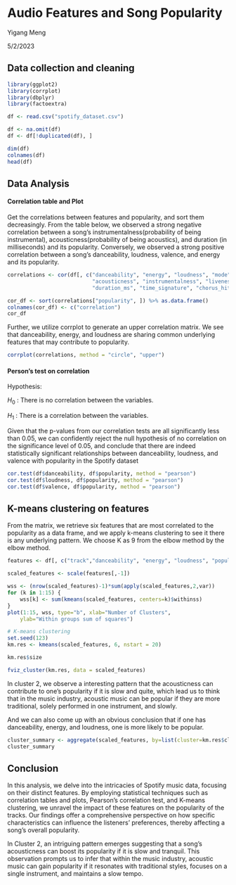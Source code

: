 # Audio Features and Song Popularity

Yigang Meng

5/2/2023

## Data collection and cleaning

```r
library(ggplot2)
library(corrplot)
library(dbplyr)
library(factoextra)
```

```r
df <- read.csv("spotify_dataset.csv")
```

```r
df <- na.omit(df)
df <- df[!duplicated(df), ]
```

```r
dim(df)
colnames(df)
head(df)
```

## **Data Analysis**

#### Correlation table and Plot

Get the correlations between features and popularity, and sort them decreasingly. From the table below, we observed a strong negative correlation between a song's instrumentalness(probability of being instrumental), acousticness(probability of being acoustics), and duration (in milliseconds) and its popularity. Conversely, we observed a strong positive correlation between a song's danceability, loudness, valence, and energy and its popularity.

```r
correlations <- cor(df[, c("danceability", "energy", "loudness", "mode", "speechiness", 
                           "acousticness", "instrumentalness", "liveness", "valence", "tempo", 
                           "duration_ms", "time_signature", "chorus_hit", "sections", "popularity")])

cor_df <- sort(correlations["popularity", ]) %>% as.data.frame()
colnames(cor_df) <- c("correlation")
cor_df
```

Further, we utilize corrplot to generate an upper correlation matrix. We see that danceability, energy, and loudness are sharing common underlying features that may contribute to popularity.

```r
corrplot(correlations, method = "circle", "upper")
```

#### Person's test on correlation

Hypothesis:

$H_0$ : There is no correlation between the variables.

$H_1$ : There is a correlation between the variables.

Given that the p-values from our correlation tests are all significantly less than 0.05, we can confidently reject the null hypothesis of no correlation on the significance level of 0.05, and conclude that there are indeed statistically significant relationships between danceability, loudness, and valence with popularity in the Spotify dataset

```r
cor.test(df$danceability, df$popularity, method = "pearson")
cor.test(df$loudness, df$popularity, method = "pearson")
cor.test(df$valence, df$popularity, method = "pearson")
```

## K-means clustering on features

From the matrix, we retrieve six features that are most correlated to the popularity as a data frame, and we apply k-means clustering to see it there is any underlying pattern. We choose K as 9 from the elbow method by the elbow method.

```r
features <- df[, c("track","danceability", "energy", "loudness", "popularity", "instrumentalness", "acousticness")]

scaled_features <- scale(features[,-1])

wss <- (nrow(scaled_features)-1)*sum(apply(scaled_features,2,var))
for (k in 1:15) {
    wss[k] <- sum(kmeans(scaled_features, centers=k)$withinss)
}
plot(1:15, wss, type="b", xlab="Number of Clusters",
    ylab="Within groups sum of squares")
```

```r
# K-means clustering
set.seed(123)
km.res <- kmeans(scaled_features, 6, nstart = 20)
```

```r
km.res$size
```

```r
fviz_cluster(km.res, data = scaled_features)
```

In cluster 2, we observe a interesting pattern that the acousticness can contribute to one's popularity if it is slow and quite, which lead us to think that in the music industry, acoustic music can be popular if they are more traditional, solely performed in one instrument, and slowly.

And we can also come up with an obvious conclusion that if one has danceability, energy, and loudness, one is more likely to be popular.

```r
cluster_summary <- aggregate(scaled_features, by=list(cluster=km.res$cluster), FUN=mean)
cluster_summary
```

## Conclusion

In this analysis, we delve into the intricacies of Spotify music data, focusing on their distinct features. By employing statistical techniques such as correlation tables and plots, Pearson's correlation test, and K-means clustering, we unravel the impact of these features on the popularity of the tracks. Our findings offer a comprehensive perspective on how specific characteristics can influence the listeners' preferences, thereby affecting a song's overall popularity.

In Cluster 2, an intriguing pattern emerges suggesting that a song's acousticness can boost its popularity if it is slow and tranquil. This observation prompts us to infer that within the music industry, acoustic music can gain popularity if it resonates with traditional styles, focuses on a single instrument, and maintains a slow tempo.
